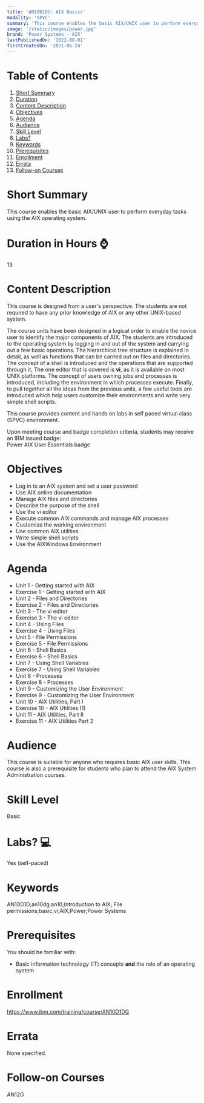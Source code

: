 ```yaml
---
title: 'AN10D1DG: AIX Basics'
modality: 'SPVC'
summary: 'This course enables the basic AIX/UNIX user to perform everyday tasks using the AIX operating system. '
image: '/static/images/power.jpg'
brand: 'Power Systems - AIX'
lastPublishedOn: '2022-08-01'
firstCreatedOn: '2021-06-24'
---
```

# Table of Contents
1.  [Short Summary](#short-summary)
2.  [Duration](#duration-in-hours-)
3.  [Content Description](#content-description)
4.  [Objectives](#objectives)
5.  [Agenda](#agenda)
6.  [Audience](#audience)
7.  [Skill Level](#skill-level)
8.  [Labs?](#labs-)
9.  [Keywords](#keywords)
10. [Prerequisites](#prerequisites)
11. [Enrollment](#enrollment)
12. [Errata](#errata)
13. [Follow-on Courses](#follow-on-courses)

# Short Summary
This course enables the basic AIX/UNIX user to perform everyday tasks using the AIX operating system. 

# Duration in Hours ⌚
13

# Content Description
This course is designed from a user's perspective. The students are not required to have any prior knowledge of AIX or any other UNIX-based system.

The course units have been designed in a logical order to enable the novice user to identify the major components of AIX. The students are introduced to the operating system by logging in and out of the system and carrying out a few basic operations. The hierarchical tree structure is explained in detail, as well as functions that can be carried out on files and directories. The concept of a shell is introduced and the operations that are supported through it. The one editor that is covered is **vi**, as it is available on most UNIX platforms. The concept of users owning jobs and processes is introduced, including the environment in which processes execute. Finally, to pull together all the ideas from the previous units, a few useful tools are introduced which help users customize their environments and write very simple shell scripts.

This course provides content and hands on labs in self paced virtual class (SPVC) environment.

  
Upon meeting course and badge completion criteria, students may receive an IBM issued badge:  
Power AIX User Essentials badge



# Objectives
* Log in to an AIX system and set a user password
* Use AIX online documentation
* Manage AIX files and directories
* Describe the purpose of the shell
* Use the vi editor
* Execute common AIX commands and manage AIX processes
* Customize the working environment
* Use common AIX utilities
* Write simple shell scripts
* Use the AIXWindows Environment


# Agenda
* Unit 1 - Getting started with AIX
* Exercise 1 - Getting started with AIX
* Unit 2 - Files and Directories
* Exercise 2 - Files and Directories
* Unit 3 - The vi editor
* Exercise 3 - The vi editor
* Unit 4 - Using Files
* Exercise 4 - Using Files
* Unit 5 - File Permissions
* Exercise 5 - File Permissions
* Unit 6 - Shell Basics
* Exercise 6 - Shell Basics
* Unit 7 - Using Shell Variables
* Exercise 7 - Using Shell Variables
* Unit 8 - Processes
* Exercise 8 - Processes
* Unit 9 - Customizing the User Environment
* Exercise 9 - Customizing the User Environment
* Unit 10 - AIX Utilities, Part I
* Exercise 10 - AIX Utilities (1)
* Unit 11 - AIX Utilities, Part II
* Exercise 11 - AIX Utilities Part 2


# Audience
This course is suitable for anyone who requires basic AIX user skills. This course is also a prerequisite for students who plan to attend the AIX System Administration courses.



# Skill Level
Basic               

# Labs? 💻
Yes (self-paced)

# Keywords
AN10D1D;an10dg;an10;Introduction to AIX; File permissions;basic;vi;AIX;Power;Power Systems

# Prerequisites
You should be familiar with:

* Basic information technology (IT) concepts **and** the role of an operating system


# Enrollment
https://www.ibm.com/training/course/AN10D1DG

# Errata
None specified.

# Follow-on Courses
AN12G


